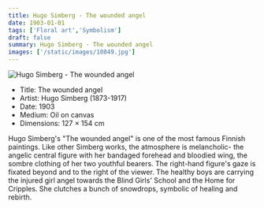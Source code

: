 ```yaml
---
title: Hugo Simberg - The wounded angel
date: 1903-01-01
tags: ['Floral art','Symbolism']
draft: false
summary: Hugo Simberg - The wounded angel
images: ['/static/images/10849.jpg']
---
```


![Hugo Simberg - The wounded angel](/static/images/10849.jpg)

* Title: The wounded angel
* Artist: Hugo Simberg (1873-1917)
* Date: 1903
* Medium: Oil on canvas
* Dimensions: 127 × 154 cm

Hugo Simberg's "The wounded angel" is one of the most famous Finnish paintings. Like other Simberg works, the atmosphere is melancholic- the angelic central figure with her bandaged forehead and bloodied wing, the sombre clothing of her two youthful bearers. The right-hand figure's gaze is fixated beyond and to the right of the viewer. The healthy boys are carrying the injured girl angel towards the Blind Girls' School and the Home for Cripples. She clutches a bunch of snowdrops, symbolic of healing and rebirth. 
